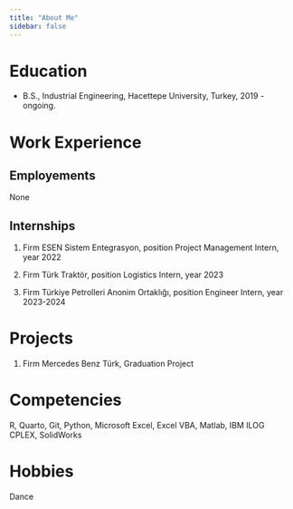 ```yaml
---
title: "About Me"
sidebar: false 
---
```


# Education

-   B.S., Industrial Engineering, Hacettepe University, Turkey, 2019 - ongoing.

# Work Experience

## Employements

None

## Internships

1.  Firm ESEN Sistem Entegrasyon, position Project Management Intern, year 2022

2.  Firm Türk Traktör, position Logistics Intern, year 2023

3. Firm Türkiye Petrolleri Anonim Ortaklığı, position Engineer Intern, year 2023-2024

# Projects

1. Firm Mercedes Benz Türk, Graduation Project

# Competencies

R, Quarto, Git, Python, Microsoft Excel, Excel VBA, Matlab, IBM ILOG CPLEX, SolidWorks

# Hobbies

Dance
